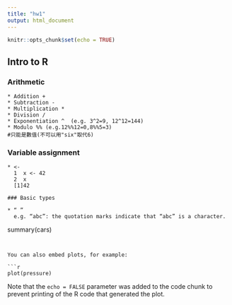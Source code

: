 ```yaml
---
title: "hw1"
output: html_document
---
```


```r
knitr::opts_chunk$set(echo = TRUE)
```

## Intro to R


### Arithmetic 

```
* Addition + 
* Subtraction -
* Multiplication *  
* Division / 
* Exponentiation ^  (e.g. 3^2=9, 12^12=144)
* Modulo %% (e.g.12%%12=0,8%%5=3)
#只能是數值(不可以用"six"取代6)
```

### Variable assignment

```
* <-
  1  x <- 42
  2  x
  [1]42

### Basic types

* “ ”
  e.g. “abc”: the quotation marks indicate that “abc” is a character.
```

summary(cars)
```


You can also embed plots, for example:

```r
plot(pressure)
```

Note that the `echo = FALSE` parameter was added to the code chunk to prevent printing of the R code that generated the plot.
